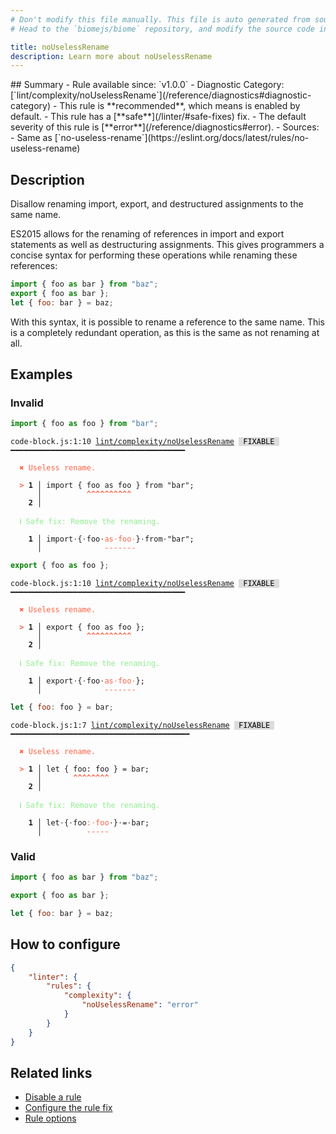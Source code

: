 ```yaml
---
# Don't modify this file manually. This file is auto generated from source, and you will lose your changes next time the website is built.
# Head to the `biomejs/biome` repository, and modify the source code in there.

title: noUselessRename
description: Learn more about noUselessRename
---
```


<Tabs>
<TabItem label="JavaScript (and super languages)" icon="seti:javascript">
## Summary
- Rule available since: `v1.0.0`
- Diagnostic Category: [`lint/complexity/noUselessRename`](/reference/diagnostics#diagnostic-category)
- This rule is **recommended**, which means is enabled by default.
- This rule has a [**safe**](/linter/#safe-fixes) fix.
- The default severity of this rule is [**error**](/reference/diagnostics#error).
- Sources: 
  - Same as [`no-useless-rename`](https://eslint.org/docs/latest/rules/no-useless-rename)

## Description
Disallow renaming import, export, and destructured assignments to the same name.

ES2015 allows for the renaming of references in import and export statements as well as destructuring assignments.
This gives programmers a concise syntax for performing these operations while renaming these references:

```js
import { foo as bar } from "baz";
export { foo as bar };
let { foo: bar } = baz;
```

With this syntax, it is possible to rename a reference to the same name.
This is a completely redundant operation, as this is the same as not renaming at all.

## Examples

### Invalid

```js
import { foo as foo } from "bar";
```

<pre class="language-text"><code class="language-text">code-block.js:1:10 <a href="https://biomejs.dev/linter/rules/no-useless-rename">lint/complexity/noUselessRename</a> <span style="color: #000; background-color: #ddd;"> FIXABLE </span> ━━━━━━━━━━━━━━━━━━━━━━━━━━━━━━━━━━━━━━━<br /><br />  <strong><span style="color: Tomato;">✖</span></strong> <span style="color: Tomato;">Useless rename.</span><br />  <br />  <strong><span style="color: Tomato;">&gt;</span></strong> <strong>1 │ </strong>import &#123; foo as foo &#125; from &quot;bar&quot;;<br />   <strong>   │ </strong>         <strong><span style="color: Tomato;">^</span></strong><strong><span style="color: Tomato;">^</span></strong><strong><span style="color: Tomato;">^</span></strong><strong><span style="color: Tomato;">^</span></strong><strong><span style="color: Tomato;">^</span></strong><strong><span style="color: Tomato;">^</span></strong><strong><span style="color: Tomato;">^</span></strong><strong><span style="color: Tomato;">^</span></strong><strong><span style="color: Tomato;">^</span></strong><strong><span style="color: Tomato;">^</span></strong><br />    <strong>2 │ </strong><br />  <br />  <strong><span style="color: lightgreen;">ℹ</span></strong> <span style="color: lightgreen;">Safe fix</span><span style="color: lightgreen;">: </span><span style="color: lightgreen;">Remove the renaming.</span><br />  <br />  <strong>  1 │ </strong>import<span style="opacity: 0.8;">·</span>&#123;<span style="opacity: 0.8;">·</span>foo<span style="opacity: 0.8;">·</span><span style="color: Tomato;">a</span><span style="color: Tomato;">s</span><span style="opacity: 0.8;"><span style="color: Tomato;">·</span></span><span style="color: Tomato;">f</span><span style="color: Tomato;">o</span><span style="color: Tomato;">o</span><span style="opacity: 0.8;"><span style="color: Tomato;">·</span></span>&#125;<span style="opacity: 0.8;">·</span>from<span style="opacity: 0.8;">·</span>&quot;bar&quot;;<br />  <strong>    │ </strong>             <span style="color: Tomato;">-</span><span style="color: Tomato;">-</span><span style="color: Tomato;">-</span><span style="color: Tomato;">-</span><span style="color: Tomato;">-</span><span style="color: Tomato;">-</span><span style="color: Tomato;">-</span>             <br /></code></pre>

```js
export { foo as foo };
```

<pre class="language-text"><code class="language-text">code-block.js:1:10 <a href="https://biomejs.dev/linter/rules/no-useless-rename">lint/complexity/noUselessRename</a> <span style="color: #000; background-color: #ddd;"> FIXABLE </span> ━━━━━━━━━━━━━━━━━━━━━━━━━━━━━━━━━━━━━━━<br /><br />  <strong><span style="color: Tomato;">✖</span></strong> <span style="color: Tomato;">Useless rename.</span><br />  <br />  <strong><span style="color: Tomato;">&gt;</span></strong> <strong>1 │ </strong>export &#123; foo as foo &#125;;<br />   <strong>   │ </strong>         <strong><span style="color: Tomato;">^</span></strong><strong><span style="color: Tomato;">^</span></strong><strong><span style="color: Tomato;">^</span></strong><strong><span style="color: Tomato;">^</span></strong><strong><span style="color: Tomato;">^</span></strong><strong><span style="color: Tomato;">^</span></strong><strong><span style="color: Tomato;">^</span></strong><strong><span style="color: Tomato;">^</span></strong><strong><span style="color: Tomato;">^</span></strong><strong><span style="color: Tomato;">^</span></strong><br />    <strong>2 │ </strong><br />  <br />  <strong><span style="color: lightgreen;">ℹ</span></strong> <span style="color: lightgreen;">Safe fix</span><span style="color: lightgreen;">: </span><span style="color: lightgreen;">Remove the renaming.</span><br />  <br />  <strong>  1 │ </strong>export<span style="opacity: 0.8;">·</span>&#123;<span style="opacity: 0.8;">·</span>foo<span style="opacity: 0.8;">·</span><span style="color: Tomato;">a</span><span style="color: Tomato;">s</span><span style="opacity: 0.8;"><span style="color: Tomato;">·</span></span><span style="color: Tomato;">f</span><span style="color: Tomato;">o</span><span style="color: Tomato;">o</span><span style="opacity: 0.8;"><span style="color: Tomato;">·</span></span>&#125;;<br />  <strong>    │ </strong>             <span style="color: Tomato;">-</span><span style="color: Tomato;">-</span><span style="color: Tomato;">-</span><span style="color: Tomato;">-</span><span style="color: Tomato;">-</span><span style="color: Tomato;">-</span><span style="color: Tomato;">-</span>  <br /></code></pre>

```js
let { foo: foo } = bar;
```

<pre class="language-text"><code class="language-text">code-block.js:1:7 <a href="https://biomejs.dev/linter/rules/no-useless-rename">lint/complexity/noUselessRename</a> <span style="color: #000; background-color: #ddd;"> FIXABLE </span> ━━━━━━━━━━━━━━━━━━━━━━━━━━━━━━━━━━━━━━━━<br /><br />  <strong><span style="color: Tomato;">✖</span></strong> <span style="color: Tomato;">Useless rename.</span><br />  <br />  <strong><span style="color: Tomato;">&gt;</span></strong> <strong>1 │ </strong>let &#123; foo: foo &#125; = bar;<br />   <strong>   │ </strong>      <strong><span style="color: Tomato;">^</span></strong><strong><span style="color: Tomato;">^</span></strong><strong><span style="color: Tomato;">^</span></strong><strong><span style="color: Tomato;">^</span></strong><strong><span style="color: Tomato;">^</span></strong><strong><span style="color: Tomato;">^</span></strong><strong><span style="color: Tomato;">^</span></strong><strong><span style="color: Tomato;">^</span></strong><br />    <strong>2 │ </strong><br />  <br />  <strong><span style="color: lightgreen;">ℹ</span></strong> <span style="color: lightgreen;">Safe fix</span><span style="color: lightgreen;">: </span><span style="color: lightgreen;">Remove the renaming.</span><br />  <br />  <strong>  1 │ </strong>let<span style="opacity: 0.8;">·</span>&#123;<span style="opacity: 0.8;">·</span>foo<span style="color: Tomato;">:</span><span style="opacity: 0.8;"><span style="color: Tomato;">·</span></span><span style="color: Tomato;">f</span><span style="color: Tomato;">o</span><span style="color: Tomato;">o</span><span style="opacity: 0.8;">·</span>&#125;<span style="opacity: 0.8;">·</span>=<span style="opacity: 0.8;">·</span>bar;<br />  <strong>    │ </strong>         <span style="color: Tomato;">-</span><span style="color: Tomato;">-</span><span style="color: Tomato;">-</span><span style="color: Tomato;">-</span><span style="color: Tomato;">-</span>         <br /></code></pre>

### Valid

```js
import { foo as bar } from "baz";
```

```js
export { foo as bar };
```

```js
let { foo: bar } = baz;
```

## How to configure
```json title="biome.json"
{
	"linter": {
		"rules": {
			"complexity": {
				"noUselessRename": "error"
			}
		}
	}
}

```
## Related links

- [Disable a rule](/linter/#disable-a-rule)
- [Configure the rule fix](/linter#configure-the-rule-fix)
- [Rule options](/linter/#rule-options)

</TabItem>
</Tabs>

